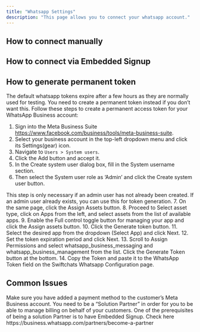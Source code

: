 ```yaml
---
title: "Whatsapp Settings"
description: "This page allows you to connect your whatsapp account."
---
```

## How to connect manually 


## How to connect via Embedded Signup

## How to generate permanent token

The default whatsapp tokens expire after a few hours as they are normally used for testing. You need to create a permanent token instead if you don’t want this. Follow these steps to create a permanent access token for your WhatsApp Business account:

1. Sign into the Meta Business Suite https://www.facebook.com/business/tools/meta-business-suite.
2. Select your business account in the top-left dropdown menu and click its Settings(gear) icon.
3. Navigate to `Users > System users`.
4. Click the Add button and accept it.
5. In the Create system user dialog box, fill in the System username section.
6. Then select the System user role as ‘Admin’ and click the Create system user button.
<Warning>
This step is only necessary if an admin user has not already been created. If an admin user already exists, you can use this for token generation.
</Warning>
7. On the same page, click the Assign Assets button.
8. Proceed to Select asset type, click on Apps from the left, and select assets from the list of available apps.
9. Enable the Full control toggle button for managing your app and click the Assign assets button.
10. Click the Generate token button.
11. Select the desired app from the dropdown (Select App) and click Next.
12. Set the token expiration period and click Next.
13. Scroll to Assign Permissions and select whatsapp_business_messaging and whatsapp_business_management from the list. Click the Generate Token button at the bottom.
14. Copy the Token and paste it to the WhatsApp Token field on the Swiftchats Whatsapp Configuration page.

## Common Issues

<AccordionGroup>
  <Accordion title="When sending campaigns, they only appear as 'accepted' but the recipient does not receive them?">
    Make sure you have added a payment method to the customer’s Meta Business account.
  </Accordion>

  <Accordion title="Why does the customer have to pay for each conversation on Meta Business account than through us?" icon="alien-8bit">
    You need to be a “Solution Partner” in order for you to be able to manage billing on behalf of your customers. One of the prerequisites of being a solution Partner is to have Embedded Signup. Check here https://business.whatsapp.com/partners/become-a-partner
  </Accordion>

</AccordionGroup>